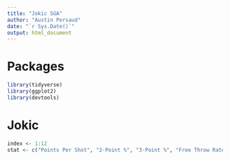 ```yaml
---
title: "Jokic SGA"
author: "Austin Persaud"
date: "`r Sys.Date()`"
output: html_document
---
```

# Packages
```r
library(tidyverse)
library(ggplot2)
library(devtools)
```

# Jokic
```r
index <- 1:12
stat <- c("Points Per Shot", "2-Point %", "3-Point %", "Free Throw Rate", "Usage %", "Assist %", "Ball Security", "Off Reb %", "Def Reb %", "Block %", "Steal %", )
```



